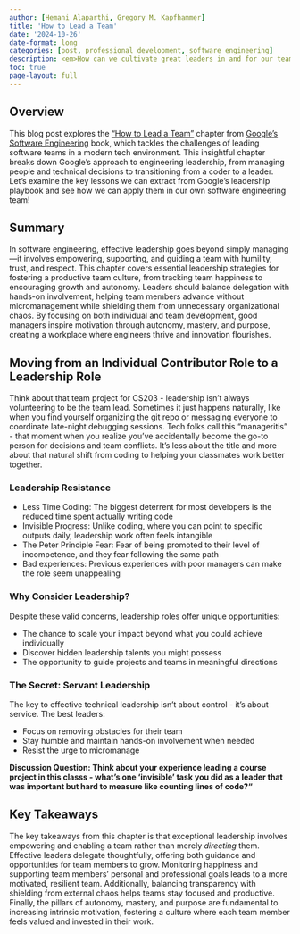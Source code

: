 ```yaml
---
author: [Hemani Alaparthi, Gregory M. Kapfhammer]
title: 'How to Lead a Team'
date: '2024-10-26'
date-format: long
categories: [post, professional development, software engineering]
description: <em>How can we cultivate great leaders in and for our team?</em>
toc: true
page-layout: full
---
```


## Overview

This blog post explores the ["How to Lead a Team"](https://abseil.io/resources/swe-book/html/ch05.html) chapter from [Google's Software Engineering](https://abseil.io/resources/swe-book) book, which tackles the challenges of leading software teams in a modern tech environment. This insightful chapter breaks down Google's approach to engineering leadership, from managing people and technical decisions to transitioning from a coder to a leader. Let's examine the key lessons we can extract from Google's leadership playbook and see how we can apply them in our own software engineering team!


## Summary

In software engineering, effective leadership goes beyond simply managing—it involves empowering, supporting, and guiding a team with humility, trust, and respect. This chapter covers essential leadership strategies for fostering a productive team culture, from tracking team happiness to encouraging growth and autonomy. Leaders should balance delegation with hands-on involvement, helping team members advance without micromanagement while shielding them from unnecessary organizational chaos. By focusing on both individual and team development, good managers inspire motivation through autonomy, mastery, and purpose, creating a workplace where engineers thrive and innovation flourishes.


## Moving from an Individual Contributor Role to a Leadership Role

Think about that team project for CS203 - leadership isn't always volunteering to be the team lead. Sometimes it just happens naturally, like when you find yourself organizing the git repo or messaging everyone to coordinate late-night debugging sessions. Tech folks call this "manageritis" - that moment when you realize you've accidentally become the go-to person for decisions and team conflicts. It's less about the title and more about that natural shift from coding to helping your classmates work better together.

### Leadership Resistance

- Less Time Coding: The biggest deterrent for most developers is the reduced time spent actually writing code
- Invisible Progress: Unlike coding, where you can point to specific outputs daily, leadership work often feels intangible
- The Peter Principle Fear: Fear of being promoted to their level of incompetence, and they fear following the same path
- Bad experiences:  Previous experiences with poor managers can make the role seem unappealing

### Why Consider Leadership?

Despite these valid concerns, leadership roles offer unique opportunities:

- The chance to scale your impact beyond what you could achieve individually
- Discover hidden leadership talents you might possess
- The opportunity to guide projects and teams in meaningful directions

### The Secret: Servant Leadership

The key to effective technical leadership isn't about control - it's about service. The best leaders:

- Focus on removing obstacles for their team
- Stay humble and maintain hands-on involvement when needed
- Resist the urge to micromanage

**Discussion Question: Think about your experience leading a course project in this classs - what's one 'invisible' task you did as a leader that was important but hard to measure like counting lines of code?"**


## Key Takeaways

The key takeaways from this chapter is that exceptional leadership involves empowering and enabling a team rather than merely _directing_ them. Effective leaders delegate thoughtfully, offering both guidance and opportunities for team members to grow. Monitoring happiness and supporting team members’ personal and professional goals leads to a more motivated, resilient team. Additionally, balancing transparency with shielding from external chaos helps teams stay focused and productive. Finally, the pillars of autonomy, mastery, and purpose are fundamental to increasing intrinsic motivation, fostering a culture where each team member feels valued and invested in their work.
